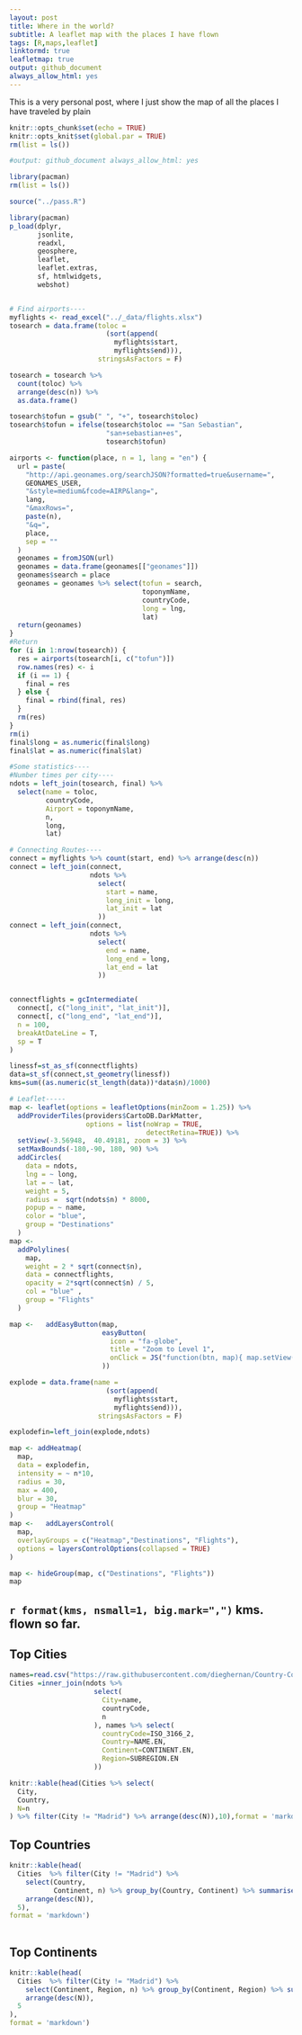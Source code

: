 ```yaml
---
layout: post
title: Where in the world?
subtitle: A leaflet map with the places I have flown
tags: [R,maps,leaflet]
linktormd: true
leafletmap: true
output: github_document 
always_allow_html: yes
---
```



This is a very personal post, where I just show the map of all the places I have traveled by plain



```r

knitr::opts_chunk$set(echo = TRUE)
knitr::opts_knit$set(global.par = TRUE)
rm(list = ls())

#output: github_document always_allow_html: yes

library(pacman)
rm(list = ls())

source("../pass.R")

library(pacman)
p_load(dplyr,
       jsonlite,
       readxl,
       geosphere,
       leaflet,
       leaflet.extras,
       sf, htmlwidgets,
       webshot)


# Find airports----
myflights <- read_excel("../_data/flights.xlsx")
tosearch = data.frame(toloc = 
                        (sort(append(
                          myflights$start, 
                          myflights$end))),
                      stringsAsFactors = F)

tosearch = tosearch %>% 
  count(toloc) %>% 
  arrange(desc(n)) %>% 
  as.data.frame()

tosearch$tofun = gsub(" ", "+", tosearch$toloc)
tosearch$tofun = ifelse(tosearch$toloc == "San Sebastian",
                        "san+sebastian+es",
                        tosearch$tofun)

airports <- function(place, n = 1, lang = "en") {
  url = paste(
    "http://api.geonames.org/searchJSON?formatted=true&username=",
    GEONAMES_USER,
    "&style=medium&fcode=AIRP&lang=",
    lang,
    "&maxRows=",
    paste(n),
    "&q=",
    place,
    sep = ""
  )
  geonames = fromJSON(url)
  geonames = data.frame(geonames[["geonames"]])
  geonames$search = place
  geonames = geonames %>% select(tofun = search,
                                 toponymName,
                                 countryCode,
                                 long = lng,
                                 lat)
  return(geonames)
}
#Return
for (i in 1:nrow(tosearch)) {
  res = airports(tosearch[i, c("tofun")])
  row.names(res) <- i
  if (i == 1) {
    final = res
  } else {
    final = rbind(final, res)
  }
  rm(res)
}
rm(i)
final$long = as.numeric(final$long)
final$lat = as.numeric(final$lat)

#Some statistics----
#Number times per city----
ndots = left_join(tosearch, final) %>%
  select(name = toloc,
         countryCode,
         Airport = toponymName,
         n,
         long,
         lat)

# Connecting Routes----
connect = myflights %>% count(start, end) %>% arrange(desc(n))
connect = left_join(connect,
                    ndots %>%
                      select(
                        start = name,
                        long_init = long,
                        lat_init = lat
                      ))
connect = left_join(connect,
                    ndots %>%
                      select(
                        end = name,
                        long_end = long,
                        lat_end = lat
                      ))


connectflights = gcIntermediate(
  connect[, c("long_init", "lat_init")],
  connect[, c("long_end", "lat_end")],
  n = 100,
  breakAtDateLine = T,
  sp = T
)

linessf=st_as_sf(connectflights)
data=st_sf(connect,st_geometry(linessf))
kms=sum((as.numeric(st_length(data))*data$n)/1000)

# Leaflet-----
map <- leaflet(options = leafletOptions(minZoom = 1.25)) %>%
  addProviderTiles(providers$CartoDB.DarkMatter,
                   options = list(noWrap = TRUE,
                                  detectRetina=TRUE)) %>%
  setView(-3.56948,  40.49181, zoom = 3) %>%
  setMaxBounds(-180,-90, 180, 90) %>%
  addCircles(
    data = ndots,
    lng = ~ long,
    lat = ~ lat,
    weight = 5,
    radius =  sqrt(ndots$n) * 8000,
    popup = ~ name,
    color = "blue",
    group = "Destinations"
  )
map <-
  addPolylines(
    map,
    weight = 2 * sqrt(connect$n),
    data = connectflights,
    opacity = 2*sqrt(connect$n) / 5,
    col = "blue" ,
    group = "Flights"
  )

map <-   addEasyButton(map,
                       easyButton(
                         icon = "fa-globe",
                         title = "Zoom to Level 1",
                         onClick = JS("function(btn, map){ map.setView([ 40.49181,-3.56948],1.25); }")
                       ))

explode = data.frame(name = 
                        (sort(append(
                          myflights$start, 
                          myflights$end))),
                      stringsAsFactors = F)

explodefin=left_join(explode,ndots)

map <- addHeatmap(
  map,
  data = explodefin,
  intensity = ~ n*10,
  radius = 30,
  max = 400,
  blur = 30,
  group = "Heatmap"
)
map <-   addLayersControl(
  map,
  overlayGroups = c("Heatmap","Destinations", "Flights"),
  options = layersControlOptions(collapsed = TRUE)
)

map <- hideGroup(map, c("Destinations", "Flights"))
map
```




## `r format(kms, nsmall=1, big.mark=",")` kms. flown so far.



## Top Cities

```r
names=read.csv("https://raw.githubusercontent.com/dieghernan/Country-Codes-and-International-Organizations/master/outputs/Countrycodes.csv")
Cities =inner_join(ndots %>%
                     select(
                       City=name,
                       countryCode,
                       n
                     ), names %>% select(
                       countryCode=ISO_3166_2,
                       Country=NAME.EN,
                       Continent=CONTINENT.EN,
                       Region=SUBREGION.EN
                     ))

knitr::kable(head(Cities %>% select(
  City,
  Country,
  N=n
) %>% filter(City != "Madrid") %>% arrange(desc(N)),10),format = 'markdown')

```

## Top Countries

```r

knitr::kable(head(
  Cities  %>% filter(City != "Madrid") %>%
    select(Country,
           Continent, n) %>% group_by(Country, Continent) %>% summarise(N = sum(n)) %>%
    arrange(desc(N)),
  5),
format = 'markdown')
  
```

## Top Continents

```r

knitr::kable(head(
  Cities  %>% filter(City != "Madrid") %>%
    select(Continent, Region, n) %>% group_by(Continent, Region) %>% summarise(N = sum(n)) %>%
    arrange(desc(N)),
  5
),
format = 'markdown')
```